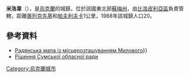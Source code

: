 '''米洛韋'''（{{lang-uk|Милове}}），是[[烏克蘭|烏克蘭]]的城鎮，位於該國東北部[[蘇梅州|蘇梅州]]，由[[比洛皮利亞區|比洛皮利亞區]]負責管轄，距離[[奧列克先基|奧列克先基]]和[[帕夫利夫卡_(比洛皮利亞區)|帕夫利夫卡]]1公里，1988年該城鎮人口20。

==參考資料==
*[http://maps.vlasenko.net/ua/sumska/bilopilskyj/mylove/ Радянська мапа із місцерозташуванням Милового]}}
*[http://w1.c1.rada.gov.ua/pls/z7503/A036?rdat1=11.06.2014&vf7551=509 Рішення Сумської обласної ради] {{Wayback|url=http://w1.c1.rada.gov.ua/pls/z7503/A036?rdat1=11.06.2014&vf7551=509 |date=20210415061111 }}

{{Ukraine-geo-stub}}
[[Category:烏克蘭城市|Category:烏克蘭城市]]